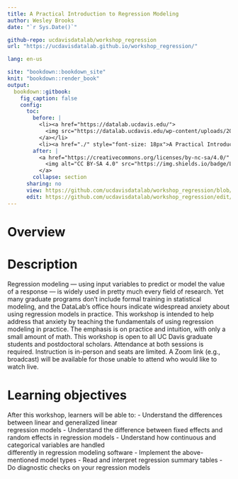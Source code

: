 ```yaml
---
title: A Practical Introduction to Regression Modeling
author: Wesley Brooks
date: "`r Sys.Date()`"

github-repo: ucdavisdatalab/workshop_regression
url: "https://ucdavisdatalab.github.io/workshop_regression/"

lang: en-us

site: "bookdown::bookdown_site"
knit: "bookdown::render_book"
output:
  bookdown::gitbook:
    fig_caption: false
    config:
      toc:
        before: |
          <li><a href="https://datalab.ucdavis.edu/">
            <img src="https://datalab.ucdavis.edu/wp-content/uploads/2019/07/datalab-logo-full-color-rgb-1.png" style="height: 100%; width: 100%; object-fit: contain" />
          </a></li>
          <li><a href="./" style="font-size: 18px">A Practical Introduction to Regression Modeling</a></li>
        after: |
          <a href="https://creativecommons.org/licenses/by-nc-sa/4.0/" target="_blank">
            <img alt="CC BY-SA 4.0" src="https://img.shields.io/badge/License-CC%20BY--NC--SA%204.0-lightgrey.svg" style="float: right; padding-right: 10px;" />
          </a>
        collapse: section
      sharing: no
      view: https://github.com/ucdavisdatalab/workshop_regression/blob/master/%s
      edit: https://github.com/ucdavisdatalab/workshop_regression/edit/master/%s
---
```


# Overview {-}

# Description
Regression modeling — using input variables to predict or model the value
of a response — is widely used in pretty much every field of research. Yet
many graduate programs don't include formal training in statistical
modeling, and the DataLab's office hours indicate widespread anxiety about
using regression models in practice. This workshop is intended to help
address that anxiety by teaching the fundamentals of using regression
modeling in practice. The emphasis is on practice and intuition, with only
a small amount of math. This workshop is open to all UC Davis graduate
students and postdoctoral scholars. Attendance at both sessions is
required. Instruction is in-person and seats are limited. A Zoom link
(e.g., broadcast) will be available for those unable to attend who would 
like to watch live.

# Learning objectives
After this workshop, learners will be able to:
- Understand the differences between linear and generalized linear   
regression models
- Understand the difference between fixed effects and random effects in 
regression models
- Understand how continuous and categorical variables are handled   
differently in regression modeling software
- Implement the above-mentioned model types
- Read and interpret regression summary tables
- Do diagnostic checks on your regression models
 
